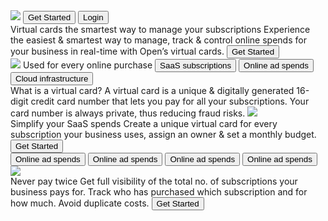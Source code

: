 <Navbar>
  <NavbarLogo>
    <Image src="https://d9hhrg4mnvzow.cloudfront.net/register.open.money/virtual_card/8faab22a-logo-w-copy-3x.svg" />
  </NavbarLogo>
  <NavbarNavigation>
    <Button rounded classes="btn-sm">
      Get Started
    </Button>
    <Button outline rounded classes="btn-sm">
      Login
    </Button>
  </NavbarNavigation>
</Navbar>
<Section center>
  <Heading variant="h2">Virtual cards</Heading>
  <Heading variant="h4">the smartest way to manage your subscriptions</Heading>
  Experience the easiest & smartest way to manage, track & control online spends
  for your business in real-time with Open’s virtual cards.
  <Button outline rounded classes="btn-md">
    Get Started
  </Button>
</Section>
<Section center>
  <Image
    src="https://d9hhrg4mnvzow.cloudfront.net/register.open.money/virtual_card/cc96ddb1-virtual-card-2x_1000000000000000000028.png"
    classes="h-1/2 w-1/2"
    center
  />
  <Heading variant="h4">Used for every online purchase</Heading>
  <TwoCols col="3">
    <Button
      outline
      classes="btn-lg"
      icon="https://d9hhrg4mnvzow.cloudfront.net/register.open.money/virtual_card/cb625028-categorize-saas-expenses.svg"
    >
      SaaS subscriptions
    </Button>
    <Button
      outline
      classes="btn-lg"
      icon="https://d9hhrg4mnvzow.cloudfront.net/register.open.money/virtual_card/cb625028-categorize-saas-expenses.svg"
    >
      Online ad spends
    </Button>
    <Button
      outline
      classes="btn-lg"
      icon="https://d9hhrg4mnvzow.cloudfront.net/register.open.money/virtual_card/cb625028-categorize-saas-expenses.svg"
    >
      Cloud infrastructure
    </Button>
  </TwoCols>
</Section>
<Section center>
  <TwoCols>
    <Box classes="flex flex-col justify-center">
      <Heading variant="h2">What is a virtual card?</Heading>
      <Heading variant="h4">
        A virtual card is a unique & digitally generated 16-digit credit card
        number that lets you pay for all your subscriptions. Your card number is
        always private, thus reducing fraud risks.
      </Heading>
    </Box>
    <Image
      src="https://d9hhrg4mnvzow.cloudfront.net/register.open.money/virtual_card/f9efac63-accounting-3-2x_1000000000000000000028.png"
      classes="h-1/2"
      center
    />
  </TwoCols>
</Section>
<Section classes="px-12">
  <Heading variant="h2">Simplify your SaaS spends</Heading>
  <Heading variant="h4">
    Create a unique virtual card for every subscription your business uses,
    assign an owner & set a monthly budget.
  </Heading>
  <Button outline rounded classes="btn-md">
    Get Started
  </Button>
</Section>
<Section center>
  <TwoCols>
    <Box classes="flex flex-col justify-center p-12">
      <Button
        outline
        classes="btn-lg"
        icon="https://d9hhrg4mnvzow.cloudfront.net/register.open.money/virtual_card/cb625028-categorize-saas-expenses.svg"
      >
        Online ad spends
      </Button>
      <Button
        outline
        classes="btn-lg"
        icon="https://d9hhrg4mnvzow.cloudfront.net/register.open.money/virtual_card/cb625028-categorize-saas-expenses.svg"
      >
        Online ad spends
      </Button>
      <Button
        outline
        classes="btn-lg"
        icon="https://d9hhrg4mnvzow.cloudfront.net/register.open.money/virtual_card/cb625028-categorize-saas-expenses.svg"
      >
        Online ad spends
      </Button>
      <Button
        outline
        classes="btn-lg"
        icon="https://d9hhrg4mnvzow.cloudfront.net/register.open.money/virtual_card/cb625028-categorize-saas-expenses.svg"
      >
        Online ad spends
      </Button>
    </Box>
    <Image
      src="https://d9hhrg4mnvzow.cloudfront.net/register.open.money/virtual_card/aff13b05-group-11-2x-2_1000000000000000000028.png"
      classes="h-1/2"
      center
    />
  </TwoCols>
</Section>
<Section center>
  <Heading variant="h2">Never pay twice</Heading>
  <Heading variant="h4">
    Get full visibility of the total no. of subscriptions your business pays
    for. Track who has purchased which subscription and for how much. Avoid
    duplicate costs.
  </Heading>
  <Button outline rounded classes="btn-md">
    Get Started
  </Button>
</Section>
